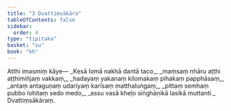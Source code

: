 ```yaml
---
title: "3 Dvattiṃsākāra"
tableOfContents: false
sidebar:
  order: 4
type: "tipitaka"
basket: "su"
book: "kh"
---
```



<DynamicBreadcrumb />

<Division number="1" book="kh">

<Paragraph number="17" book="kh">
Atthi imasmiṃ kāye—
</Paragraph>

<Paragraph number="18" type="verses" book="kh">
_Kesā lomā nakhā dantā taco,_  
_maṃsaṃ nhāru aṭṭhi aṭṭhimiñjaṃ vakkaṃ,_  
_hadayaṃ yakanaṃ kilomakaṃ pihakaṃ papphāsaṃ,_  
_antaṃ antaguṇaṃ udariyaṃ karīsaṃ matthaluṅgaṃ,_  
_pittaṃ semhaṃ pubbo lohitaṃ sedo medo,_  
_assu vasā kheḷo siṅghāṇikā lasikā muttanti._  


</Paragraph>
</Division>

<Paragraph number="19" type="center" book="kh">
Dvattiṃsākāraṃ.
</Paragraph>
